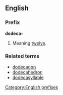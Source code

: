 ==English==
===Prefix===
'''dodeca-'''

#Meaning [[twelve]].

===Related terms===
*[[dodecagon]]
*[[dodecahedron]]
*[[dodecasyllable]]

[[Category:English prefixes]]